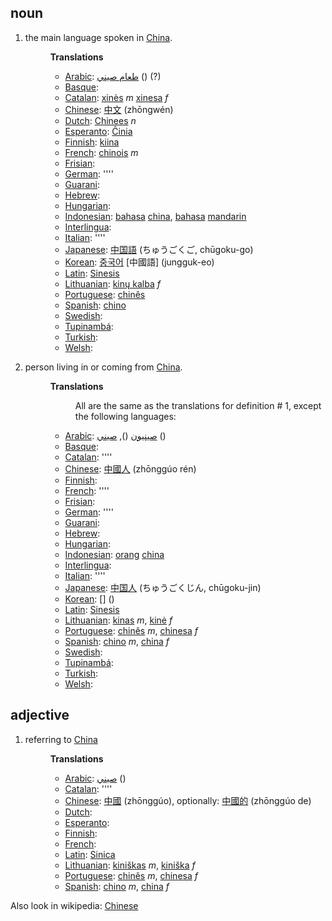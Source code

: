 == noun ==
#the main language spoken in [[China]].
#:
#:'''Translations'''
#:*[[Arabic]]: [[طعام صيني]]  () (?)
#:*[[Basque]]: [[]]
#:*[[Catalan]]: [[xinès]] ''m'' [[xinesa]] ''f''
#:*[[Chinese]]: [[中文]] (zhōngwén)
#:*[[Dutch]]: [[Chinees]] ''n''
#:*[[Esperanto]]: [[Ĉinia]]
#:*[[Finnish]]: [[kiina]]
#:*[[French]]: [[chinois]] ''m''
#:*[[Frisian]]: [[]]
#:*[[German]]: [[]] ''''
#:*[[Guarani]]: [[]]
#:*[[Hebrew]]: [[]]
#:*[[Hungarian]]: [[]]
#:*[[Indonesian]]: [[bahasa]] [[china]], [[bahasa]] [[mandarin]]
#:*[[Interlingua]]: [[]]
#:*[[Italian]]: [[]] ''''
#:*[[Japanese]]: [[中国語]] (ちゅうごくご, chūgoku-go)
#:*[[Korean]]: [[중국어]] [中國語] (jungguk-eo)
#:*[[Latin]]: [[Sinesis]]
#:*[[Lithuanian]]: [[kinų kalba]] ''f''
#:*[[Portuguese]]: [[chinês]]
#:*[[Spanish]]: [[chino]]
#:*[[Swedish]]: [[]]
#:*[[Tupinambá]]: [[]]
#:*[[Turkish]]: [[]]
#:*[[Welsh]]: [[]]
#:
#person living in or coming from [[China]].
#:
#:'''Translations'''
#:: All are the same as the translations for definition # 1, except the following languages:
#:*[[Arabic]]: [[صينيون]]  (), [[صيني]]  ()
#:*[[Basque]]: [[]]
#:*[[Catalan]]: [[]] ''''
#:*[[Chinese]]: [[中國人]] (zhōnggúo rén)
#:*[[Finnish]]: [[]]
#:*[[French]]: [[]] ''''
#:*[[Frisian]]: [[]]
#:*[[German]]: [[]] ''''
#:*[[Guarani]]: [[]]
#:*[[Hebrew]]: [[]]
#:*[[Hungarian]]: [[]]
#:*[[Indonesian]]: [[orang]] [[china]]
#:*[[Interlingua]]: [[]]
#:*[[Italian]]: [[]] ''''
#:*[[Japanese]]: [[中国人]] (ちゅうごくじん, chūgoku-jin)
#:*[[Korean]]: [[]] [] ()
#:*[[Latin]]: [[Sinesis]]
#:*[[Lithuanian]]: [[kinas]] ''m'', [[kinė]] ''f''
#:*[[Portuguese]]: [[chinês]] ''m'', [[chinesa]] ''f''
#:*[[Spanish]]: [[chino]] ''m'', [[china]] ''f''
#:*[[Swedish]]: [[]]
#:*[[Tupinambá]]: [[]]
#:*[[Turkish]]: [[]]
#:*[[Welsh]]: [[]]

== adjective ==
#referring to [[China]]
#:
#:'''Translations'''
#:*[[Arabic]]: [[صيني]]  ()
#:*[[Catalan]]: [[]] ''''
#:*[[Chinese]]: [[中國]] (zhōnggúo), optionally: [[中國的]] (zhōnggúo de)
#:*[[Dutch]]: [[]]
#:*[[Esperanto]]: [[]]
#:*[[Finnish]]: [[]]
#:*[[French]]: [[]]
#:*[[Latin]]: [[Sinica]]
#:*[[Lithuanian]]: [[kiniškas]] ''m'', [[kiniška]] ''f''
#:*[[Portuguese]]: [[chinês]] ''m'', [[chinesa]] ''f''
#:*[[Spanish]]: [[chino]] ''m'', [[china]] ''f''

Also look in wikipedia: [[w:Chinese|Chinese]]